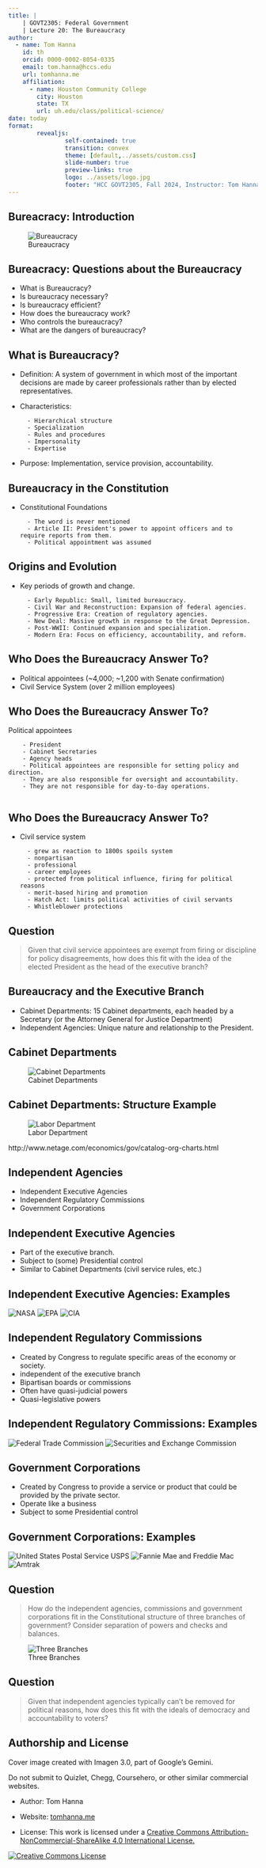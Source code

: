 ```yaml
---
title: |
    | GOVT2305: Federal Government
    | Lecture 20: The Bureaucracy
author:
  - name: Tom Hanna
    id: th
    orcid: 0000-0002-8054-0335
    email: tom.hanna@hccs.edu
    url: tomhanna.me
    affiliation: 
      - name: Houston Community College
        city: Houston
        state: TX
        url: uh.edu/class/political-science/
date: today
format: 
        revealjs:
                self-contained: true
                transition: convex
                theme: [default,../assets/custom.css]
                slide-number: true
                preview-links: true 
                logo: ../assets/logo.jpg
                footer: "HCC GOVT2305, Fall 2024, Instructor: Tom Hanna"
---
```


## Bureacracy: Introduction

![Bureaucracy](long_line.png)


## Bureacracy: Questions about the Bureaucracy

- What is Bureaucracy?
- Is bureaucracy necessary?
- Is bureaucracy efficient?
- How does the bureaucracy work?
- Who controls the bureaucracy?
- What are the dangers of bureaucracy?

## What is Bureaucracy?

- Definition: A system of government in which most of the important decisions are made by career professionals rather than by elected representatives.
- Characteristics: 

        - Hierarchical structure
        - Specialization
        - Rules and procedures
        - Impersonality
        - Expertise
        


- Purpose: Implementation, service provision, accountability.



## Bureaucracy in the Constitution

- Constitutional Foundations

        - The word is never mentioned
        - Article II: President's power to appoint officers and to require reports from them. 
        - Political appointment was assumed
        


## Origins and Evolution

- Key periods of growth and change.

        - Early Republic: Small, limited bureaucracy.
        - Civil War and Reconstruction: Expansion of federal agencies.
        - Progressive Era: Creation of regulatory agencies.
        - New Deal: Massive growth in response to the Great Depression.
        - Post-WWII: Continued expansion and specialization.
        - Modern Era: Focus on efficiency, accountability, and reform.


## Who Does the Bureaucracy Answer To?

- Political appointees (~4,000; ~1,200 with Senate confirmation)
- Civil Service System (over 2 million employees)



## Who Does the Bureaucracy Answer To?

 Political appointees
        
        - President
        - Cabinet Secretaries
        - Agency heads
        - Political appointees are responsible for setting policy and direction.
        - They are also responsible for oversight and accountability.
        - They are not responsible for day-to-day operations.
        


## Who Does the Bureaucracy Answer To?

- Civil service system

        - grew as reaction to 1800s spoils system
        - nonpartisan
        - professional
        - career employees
        - protected from political influence, firing for political reasons
        - merit-based hiring and promotion
        - Hatch Act: limits political activities of civil servants
        - Whistleblower protections


## Question

> Given that civil service appointees are exempt from firing or discipline for policy disagreements, how does this fit with the idea of the elected President as the head of the executive branch?



## Bureaucracy and the Executive Branch

- Cabinet Departments: 15 Cabinet departments, each headed by a Secretary (or the Attorney General for Justice Department)
- Independent Agencies: Unique nature and relationship to the President.


## Cabinet Departments

![Cabinet Departments](cabinet.jpg)

## Cabinet Departments: Structure Example

![Labor Department](labor_department.jpg)




http://www.netage.com/economics/gov/catalog-org-charts.html


## Independent Agencies

- Independent Executive Agencies
- Independent Regulatory Commissions
- Government Corporations


## Independent Executive Agencies

- Part of the executive branch.
- Subject to (some) Presidential control
- Similar to Cabinet Departments (civil service rules, etc.)

## Independent Executive Agencies: Examples

![NASA](nasa.png)
![EPA](epa.png)
![CIA](cia.png)


## Independent Regulatory Commissions

- Created by Congress to regulate specific areas of the economy or society.
- independent of the executive branch
- Bipartisan boards or commissions
- Often have quasi-judicial powers
- Quasi-legislative powers


## Independent Regulatory Commissions: Examples

![Federal Trade Commission](ftc.png)
![Securities and Exchange Commission](sec.png)



## Government Corporations

- Created by Congress to provide a service or product that could be provided by the private sector.
- Operate like a business
- Subject to some Presidential control


## Government Corporations: Examples


![United States Postal Service USPS](post_office.jpg)
![Fannie Mae and Freddie Mac](fannie_freddie.png)
![Amtrak](amtrak.jpg)



## Question

> How do the independent agencies, commissions and government corporations fit in the Constitutional structure of three branches of government? Consider separation of powers and checks and balances.

![Three Branches](three_branches.jpg)




## Question

> Given that independent agencies typically can't be removed for political reasons, how does this fit with the ideals of democracy and accountability to voters?



## Authorship and License

Cover image created with Imagen 3.0, part of Google's Gemini.

Do not submit to Quizlet, Chegg, Coursehero, or other similar commercial websites.

- Author: Tom Hanna

- Website: <a href="https://tom-hanna.org/">tomhanna.me</a>

- License: This work is licensed under a <a href= "http://creativecommons.org/licenses/by-nc-sa/4.0/">Creative Commons Attribution-NonCommercial-ShareAlike 4.0 International License.</a>

<a href= "http://creativecommons.org/licenses/by-nc-sa/4.0/">![Creative Commons License](../assets/creative_commons_license.png)</a>




